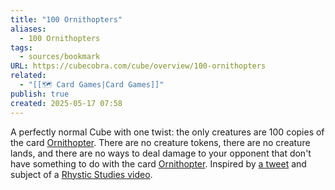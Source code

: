 ```yaml
---
title: "100 Ornithopters"
aliases:
  - 100 Ornithopters
tags:
  - sources/bookmark
URL: https://cubecobra.com/cube/overview/100-ornithopters
related:
  - "[[🗺️ Card Games|Card Games]]"
publish: true
created: 2025-05-17 07:58
---
```




A perfectly normal Cube with one twist: the only creatures are 100 copies of the card [Ornithopter](https://cubecobra.com/tool/card/Ornithopter). There are no creature tokens, there are no creature lands, and there are no ways to deal damage to your opponent that don't have something to do with the card [Ornithopter](https://cubecobra.com/tool/card/Ornithopter). Inspired by [a tweet](https://cubecobra.com/leave?url=https%3A%2F%2Fx.com%2Frmorganslade%2Fstatus%2F1716838441856782515%3Fs%3D20) and subject of a [Rhystic Studies video](https://cubecobra.com/leave?url=https%3A%2F%2Fwww.youtube.com%2Fwatch%3Fv%3DPddm1gbBuWE).